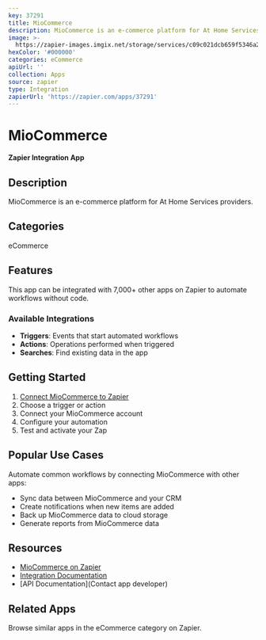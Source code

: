 ```yaml
---
key: 37291
title: MioCommerce
description: MioCommerce is an e-commerce platform for At Home Services providers.
image: >-
  https://zapier-images.imgix.net/storage/services/c09c021dcb659f5346a258e9d69bf2e8.png?auto=format%2Ccompress&ixlib=python-3.0.0&q=50
hexColor: '#000000'
categories: eCommerce
apiUrl: ''
collection: Apps
source: zapier
type: Integration
zapierUrl: 'https://zapier.com/apps/37291'
---
```

# MioCommerce

**Zapier Integration App**

## Description

MioCommerce is an e-commerce platform for At Home Services providers.

## Categories

eCommerce

## Features

This app can be integrated with 7,000+ other apps on Zapier to automate workflows without code.

### Available Integrations

- **Triggers**: Events that start automated workflows
- **Actions**: Operations performed when triggered
- **Searches**: Find existing data in the app

## Getting Started

1. [Connect MioCommerce to Zapier](https://zapier.com/apps/37291)
2. Choose a trigger or action
3. Connect your MioCommerce account
4. Configure your automation
5. Test and activate your Zap

## Popular Use Cases

Automate common workflows by connecting MioCommerce with other apps:

- Sync data between MioCommerce and your CRM
- Create notifications when new items are added
- Back up MioCommerce data to cloud storage
- Generate reports from MioCommerce data

## Resources

- [MioCommerce on Zapier](https://zapier.com/apps/37291)
- [Integration Documentation](https://zapier.com/apps/37291/integrations)
- [API Documentation](Contact app developer)

## Related Apps

Browse similar apps in the eCommerce category on Zapier.
